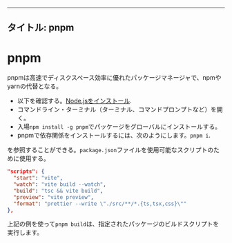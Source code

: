 ***

## タイトル: pnpm

# pnpm

pnpmは高速でディスクスペース効率に優れたパッケージマネージャで、npmやyarnの代替となる。

* 以下を確認する。[Node.jsをインストール](./nodejs).
* コマンドライン・ターミナル（ターミナル、コマンドプロンプトなど）を開く。
* 入場`npm install -g pnpm`でパッケージをグローバルにインストールする。
* pnpmで依存関係をインストールするには、次のようにします。`pnpm i`.

を参照することができる。`package.json`ファイルを使用可能なスクリプトのために使用する。

```json
"scripts": {
  "start": "vite",
  "watch": "vite build --watch",
  "build": "tsc && vite build",
  "preview": "vite preview",
  "format": "prettier --write \"./src/**/*.{ts,tsx,css}\""
},
```

上記の例を使って`pnpm build`は、指定されたパッケージのビルドスクリプトを実行します。
